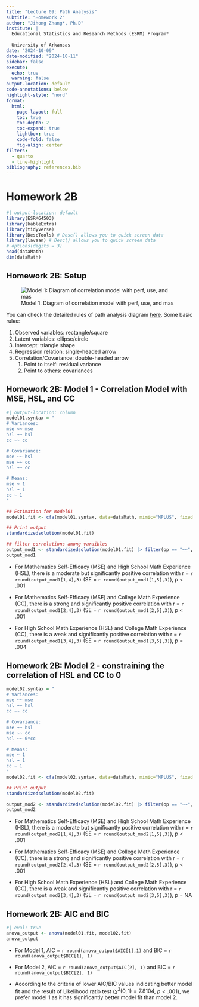 ```yaml
---
title: "Lecture 09: Path Analysis"
subtitle: "Homework 2"
author: "Jihong Zhang*, Ph.D"
institute: | 
  Educational Statistics and Research Methods (ESRM) Program*
  
  University of Arkansas
date: "2024-10-09"
date-modified: "2024-10-11"
sidebar: false
execute: 
  echo: true
  warning: false
output-location: default
code-annotations: below
highlight-style: "nord"
format: 
  html: 
    page-layout: full
    toc: true
    toc-depth: 2
    toc-expand: true
    lightbox: true
    code-fold: false
    fig-align: center
filters:
  - quarto
  - line-highlight
bibliography: references.bib
---
```


# Homework 2B

```r
#| output-location: default
library(ESRM64503)
library(kableExtra)
library(tidyverse)
library(DescTools) # Desc() allows you to quick screen data
library(lavaan) # Desc() allows you to quick screen data
# options(digits = 3)
head(dataMath)
dim(dataMath)
```

## Homework 2B: Setup

![Model 1: Diagram of correlation model with perf, use, and mas](hw2_diagram01.png){fig-align="center"}

You can check the detailed rules of path analysis diagram [here](https://websem.psychstat.org/wiki/_media/manual/websem-draw-pathdiagrams.pdf). Some basic rules:

1.  Observed variables: rectangle/square
2.  Latent variables: ellipse/circle
3.  Intercept: triangle shape
4.  Regression relation: single-headed arrow
5.  Correlation/Covariance: double-headed arrow
    1.  Point to itself: residual variance
    2.  Point to others: covariances

## Homework 2B: Model 1 - Correlation Model with MSE, HSL, and CC

```r
#| output-location: column
model01.syntax = "
# Variances:
mse ~~ mse 
hsl ~~ hsl   
cc ~~ cc

# Covariance:
mse ~~ hsl
mse ~~ cc
hsl ~~ cc

# Means:
mse ~ 1  
hsl ~ 1   
cc ~ 1   
"

## Estimation for model01
model01.fit <- cfa(model01.syntax, data=dataMath, mimic="MPLUS", fixed.x = TRUE, estimator = "MLR") 

## Print output
standardizedsolution(model01.fit)

## filter correlations among varaibles
output_mod1 <- standardizedsolution(model01.fit) |> filter(op == "~~", lhs != rhs)
output_mod1
```

-   For Mathematics Self-Efficacy (MSE) and High School Math Experience (HSL), there is a moderate but significantly positive correlation with r = `r round(output_mod1[1,4],3)` (SE = `r round(output_mod1[1,5],3)`), p < .001

-   For Mathematics Self-Efficacy (MSE) and College Math Experience (CC), there is a strong and significantly positive correlation with r = `r round(output_mod1[2,4],3)` (SE = `r round(output_mod1[2,5],3)`), p < .001

-   For High School Math Experience (HSL) and College Math Experience (CC), there is a weak and significantly positive correlation with r = `r round(output_mod1[3,4],3)` (SE = `r round(output_mod1[3,5],3)`), p = .004

## Homework 2B: Model 2 - constraining the correlation of HSL and CC to 0


```r
model02.syntax = "
# Variances:
mse ~~ mse 
hsl ~~ hsl   
cc ~~ cc

# Covariance:
mse ~~ hsl
mse ~~ cc
hsl ~~ 0*cc

# Means:
mse ~ 1  
hsl ~ 1   
cc ~ 1   
"
model02.fit <- cfa(model02.syntax, data=dataMath, mimic="MPLUS", fixed.x = TRUE, estimator = "MLR") 

## Print output
standardizedsolution(model02.fit)

output_mod2 <- standardizedsolution(model02.fit) |> filter(op == "~~", lhs != rhs)
output_mod2
```

-   For Mathematics Self-Efficacy (MSE) and High School Math Experience (HSL), there is a moderate but significantly positive correlation with r = `r round(output_mod2[1,4],3)` (SE = `r round(output_mod2[1,5],3)`), p < .001

-   For Mathematics Self-Efficacy (MSE) and College Math Experience (CC), there is a strong and significantly positive correlation with r = `r round(output_mod2[2,4],3)` (SE = `r round(output_mod2[2,5],3)`), p < .001

-   For High School Math Experience (HSL) and College Math Experience (CC), there is a weak and significantly positive correlation with r = `r round(output_mod2[3,4],3)` (SE = `r round(output_mod2[3,5],3)`), p = NA

## Homework 2B: AIC and BIC

```r
#| eval: true
anova_output <- anova(model01.fit, model02.fit)
anova_output
```

-   For Model 1, AIC = `r round(anova_output$AIC[1],1)` and BIC = `r round(anova_output$BIC[1], 1)`

-   For Model 2, AIC = `r round(anova_output$AIC[2], 1)` and BIC = `r round(anova_output$BIC[2], 1)`

-   According to the criteria of lower AIC/BIC values indicating better model fit and the result of Likelihood ratio test ($\chi^2(0, 1)= 7.8104$, $p < .001$), we prefer model 1 as it has significantly better model fit than model 2.
